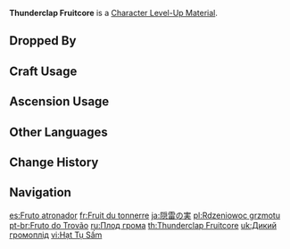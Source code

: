 {{Item Infobox
|id           = 113037
|image        = Item Thunderclap Fruitcore.png
|type         = Character Level-Up Materials
|group        = Normal Boss Drops
|invCategory  = Character Development Items
|quality      = 4
|description  = The core of an Electro Regisvine, wrapped in razor-sharp leaves, wantonly emits Electro energy.<br />The roaring energy rampaging deep within the earth is eager to pour out its rage, thus even tainting these unfortunate vines with its mania, causing them to wail and flail their branches frantically. One can hardly tell whether it longs for others to taste the pain of being continuosly electrocuted and charred or if it is struggling, looking forward to its inevitable doom.
|source1      = Dropped by Lv.30+ [[Electro Regisvine]]s
|source2      = 
|source3      = 
|source4      = 
|source5      = 
}}
'''Thunderclap Fruitcore''' is a [[Character Level-Up Material]].

==Dropped By==
{{Dropped By|level=30}}

==Craft Usage==
{{Craft Usage}}

==Ascension Usage==
{{Ascension Usage}}

==Other Languages==
{{Other Languages
|en      = Thunderclap Fruitcore
|zhs     = 藏雷野实
|zhs_rm  = Cáng Léi Yě Shí
|zht     = 藏雷野實
|zht_rm  = Cáng Léi Yě Shí
|zh_tl   = 
|ja      = 隠雷の実
|ja_rm   = Inrai no Mi
|ja_tl   = Thunder-Concealing Fruit
|ko      = 번개를 품은 야생 열매
|ko_rm   = Beongaereul Pumeun Yasaeng Yeolmae
|ko_tl   = Lightning Concealed Wild Fruit
|es      = Fruto atronador
|es_tl   = Thunderous Fruit
|fr      = Fruit du tonnerre
|fr_tl   = Fruit of Thunder
|ru      = Плод грома
|ru_tl   = Fruit of the Thunder
|th      = Thunderclap Fruitcore
|vi      = Hạt Tụ Sấm
|vi_tl   = 
|de      = Donnerknall-Fruchtkern
|de_tl   = Thunderclap Fruitcore
|id      = Thunderclap Fruitcore
|pt      = Fruto do Trovão
|pt_tl   = 
|tr      = Yıldırım Darbesi Meyve Çekirdeği
|tr_tl   = 
|it      = Nucleoreptus tonante
|it_tl   = 
}}

==Change History==
{{Change History|3.0}}

==Navigation==
{{Development Item Navbox|Character Level-Up Materials}}

[[es:Fruto atronador]]
[[fr:Fruit du tonnerre]]
[[ja:隠雷の実]]
[[pl:Rdzeniowoc grzmotu]]
[[pt-br:Fruto do Trovão]]
[[ru:Плод грома]]
[[th:Thunderclap Fruitcore]]
[[uk:Дикий громоплід]]
[[vi:Hạt Tụ Sấm]]